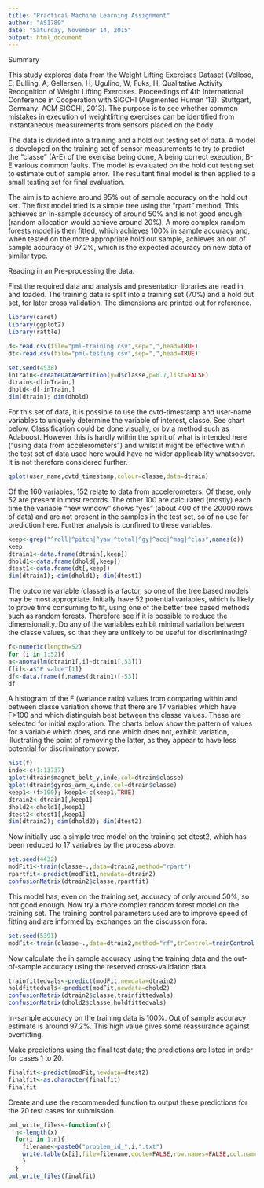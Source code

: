 ```yaml
---
title: "Practical Machine Learning Assignment"
author: "AS1789"
date: "Saturday, November 14, 2015"
output: html_document
---
```

Summary

This study explores data from the Weight Lifting Exercises Dataset (Velloso, E; Bulling, A; Gellersen, H; Ugulino, W; Fuks, H.  Qualitative Activity Recognition of Weight Lifting Exercises.  Proceedings of 4th International Conference in Cooperation with SIGCHI (Augmented Human '13).  Stuttgart, Germany:  ACM SIGCHI, 2013).  The purpose is to see whether common mistakes in execution of weightlifting exercises can be identified from instantaneous measurements from sensors placed on the body.

The data is divided into a training and a hold out testing set of data. A model is developed on the training set of sensor measurements to try to predict the "classe" (A-E) of the exercise being done, A being correct execution, B-E various common faults.  The model is evaluated on the hold out testing set to estimate out of sample error.  The resultant final model is then applied to a small testing set for final evaluation.

The aim is to achieve around 95% out of sample accuracy on the hold out set.  The first model tried is a simple tree using the "rpart" method.  This achieves an in-sample accuracy of around 50% and is not good enough (random allocation would achieve around 20%).  A more complex random forests model is then fitted, which achieves 100% in sample accuracy and, when tested on the more appropriate hold out sample, achieves an out of sample accuracy of 97.2%, which is the expected accuracy on new data of similar type.


Reading in an Pre-processing the data.

First the required data and analysis and presentation libraries are read in and loaded.  The training data is split into a training set (70%) and a hold out set, for later cross validation.  The dimensions are printed out for reference.

```r
library(caret)
library(ggplot2)
library(rattle)
```

```r
d<-read.csv(file="pml-training.csv",sep=",",head=TRUE)
dt<-read.csv(file="pml-testing.csv",sep=",",head=TRUE)

set.seed(4538)
inTrain<-createDataPartition(y=d$classe,p=0.7,list=FALSE)
dtrain<-d[inTrain,]
dhold<-d[-inTrain,]
dim(dtrain); dim(dhold)
```
For this set of data, it is possible to use the cvtd-timestamp and user-name variables to uniquely determine the variable of interest, classe. See chart below. Classification could be done visually, or by a method such as Adaboost.  However this is hardly within the spirit of what is intended here ("using data from accelerometers") and whilst it might be effective within the test set of data used here would have no wider applicability whatsoever. It is not therefore considered further. 

```r
qplot(user_name,cvtd_timestamp,colour=classe,data=dtrain)
```

Of the 160 variables, 152 relate to data from accelerometers.  Of these, only 52 are present in most records.  The other 100 are calculated (mostly) each time the variable "new window" shows "yes" (about 400 of the 20000 rows of data) and are not present in the samples in the test set, so of no use for prediction here.  Further analysis is confined to these variables.

```r
keep<-grep("^roll|^pitch|^yaw|^total|^gy|^acc|^mag|^clas",names(d))
keep
dtrain1<-data.frame(dtrain[,keep])
dhold1<-data.frame(dhold[,keep])
dtest1<-data.frame(dt[,keep])
dim(dtrain1); dim(dhold1); dim(dtest1)
```

The outcome variable (classe) is a factor, so one of the tree based models may be most appropriate.  Initially have 52 potential variables, which is likely to prove time consuming to fit, using one of the better tree based methods such as random forests.  Therefore see if it is possible to reduce the dimensionality. Do any of the variables exhibit minimal variation between the classe values, so that they are unlikely to be useful for discriminating?

```r
f<-numeric(length=52)
for (i in 1:52){
a<-anova(lm(dtrain1[,i]~dtrain1[,53]))
f[i]<-a$"F value"[1]}
df<-data.frame(f,names(dtrain1)[-53])
df
```

A histogram of the F (variance ratio) values from comparing within and between classe variation shows that there are 17 variables which have F>100 and which distinguish best between the classe values.  These are selected for initial exploration.  The charts below show the pattern of values for a variable which does, and one which does not, exhibit variation, illustrating the point of removing the latter, as they appear to have less potential for discriminatory power.

```r
hist(f)
inde<-c(1:13737)
qplot(dtrain$magnet_belt_y,inde,col=dtrain$classe)
qplot(dtrain$gyros_arm_x,inde,col=dtrain$classe)
keep1<-(f>100); keep1<-c(keep1,TRUE)
dtrain2<-dtrain1[,keep1]
dhold2<-dhold1[,keep1]
dtest2<-dtest1[,keep1]
dim(dtrain2); dim(dhold2); dim(dtest2)
```

Now initially use a simple tree model on the training set dtest2, which has been reduced to 17 variables by the process above.

```r
set.seed(4432)
modFit1<-train(classe~.,data=dtrain2,method="rpart")
rpartfit<-predict(modFit1,newdata=dtrain2)
confusionMatrix(dtrain2$classe,rpartfit)
```

This model has, even on the training set, accuracy of only around 50%, so not good enough.  Now try a more complex random forest model on the training set.  The training control parameters used  are to improve speed of fitting and are informed by exchanges on the discussion fora.

```r
set.seed(5391)
modFit<-train(classe~.,data=dtrain2,method="rf",trControl=trainControl(method="cv",number=3))
```

Now calculate the in sample accuracy using the training data and the out-of-sample accuracy using the reserved cross-validation data.

```r
trainfittedvals<-predict(modFit,newdata=dtrain2)
holdfittedvals<-predict(modFit,newdata=dhold2)
confusionMatrix(dtrain2$classe,trainfittedvals)
confusionMatrix(dhold2$classe,holdfittedvals)
```
In-sample accuracy on the training data is 100%.  Out of sample accuracy estimate is around 97.2%.  This high value gives some reassurance against overfitting.

Make predictions using the final test data;  the predictions are listed in order for cases 1 to 20.
```r
finalfit<-predict(modFit,newdata=dtest2)
finalfit<-as.character(finalfit)
finalfit
```

Create and use the recommended function to output these predictions for the 20 test cases for submission.

```r
pml_write_files<-function(x){
  n<-length(x)
  for(i in 1:n){
    filename<-paste0("problem_id_",i,".txt")
    write.table(x[i],file=filename,quote=FALSE,row.names=FALSE,col.names=FALSE)
    }
  }
pml_write_files(finalfit)
```
